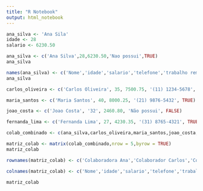 ```yaml
---
title: "R Notebook"
output: html_notebook
---
```


```r
ana_silva <- 'Ana Sila'
idade <- 28
salario <- 6230.50
```

```r
ana_silva <- c('Ana Silva',28,6230.50,'Nao possui',TRUE)
ana_silva
```

```r
names(ana_silva) <- c('Nome','idade','salario','telefone','trabalho remoto')
ana_silva
```

```r
carlos_oliveira <- c('Carlos Oliveira', 35, 7500.75, '(11) 1234-5678', TRUE)

maria_santos <- c('Maria Santos', 40, 8000.25, '(21) 9876-5432', TRUE)

joao_costa <- c('Joao Costa', '32', 2460.80, 'Não possui', FALSE)

fernanda_lima <- c('Fernanda Lima', 27, 4230.35, '(31) 8765-4321', TRUE)

```

```r
colab_combinado <- c(ana_silva,carlos_oliveira,maria_santos,joao_costa,fernanda_lima)
```

```r
matriz_colab <- matrix(colab_combinado,nrow = 5,byrow = TRUE)
matriz_colab
```

```r
rownames(matriz_colab) <- c('Colaboradora Ana','Colaborador Carlos','Colaboradora Maria','Colaborador Joao','Colaboradora Fernanda')

colnames(matriz_colab) <- c('Nome','idade','salario','telefone','trabalho remoto')

matriz_colab
```
